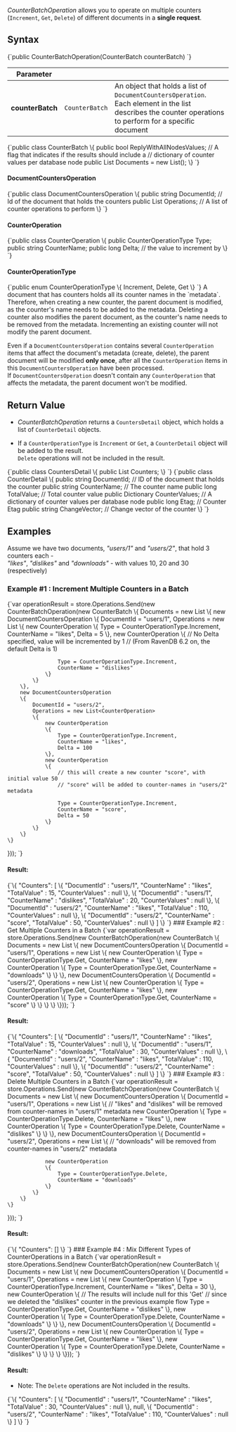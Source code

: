 
*CounterBatchOperation* allows you to operate on multiple counters (`Increment`, `Get`, `Delete`) of different documents in a **single request**.

## Syntax

<TabItem value="counter_batch_op" label="counter_batch_op">
<CodeBlock language="csharp">
{`public CounterBatchOperation(CounterBatch counterBatch)
`}
</CodeBlock>
</TabItem>

| Parameter        |                |                                                                                                                                                              |
|------------------|----------------|--------------------------------------------------------------------------------------------------------------------------------------------------------------|
| **counterBatch** | `CounterBatch` | An object that holds a list of `DocumentCountersOperation`.<br/>Each element in the list describes the counter operations to perform for a specific document |

<TabItem value="counter_batch" label="counter_batch">
<CodeBlock language="csharp">
{`public class CounterBatch
\{
    public bool ReplyWithAllNodesValues; // A flag that indicates if the results should include a
                                         // dictionary of counter values per database node
    public List<DocumentCountersOperation> Documents = new List<DocumentCountersOperation>();
\}
`}
</CodeBlock>
</TabItem>

#### DocumentCountersOperation 

<TabItem value="document_counters_op" label="document_counters_op">
<CodeBlock language="csharp">
{`public class DocumentCountersOperation
\{
    public string DocumentId; // Id of the document that holds the counters
    public List<CounterOperation> Operations; // A list of counter operations to perform
\}
`}
</CodeBlock>
</TabItem>

#### CounterOperation 

<TabItem value="counter_operation" label="counter_operation">
<CodeBlock language="csharp">
{`public class CounterOperation
\{
    public CounterOperationType Type;
    public string CounterName;
    public long Delta; // the value to increment by
\}
`}
</CodeBlock>
</TabItem>

#### CounterOperationType

<TabItem value="counter_operation_type" label="counter_operation_type">
<CodeBlock language="csharp">
{`public enum CounterOperationType
\{
    Increment,
    Delete,
    Get
\}
`}
</CodeBlock>
</TabItem>

<Admonition type="info" title="Document updates as a result of a counter operation " id="document-updates-as-a-result-of-a-counter-operation" href="#document-updates-as-a-result-of-a-counter-operation">
A document that has counters holds all its counter names in the `metadata`.  
Therefore, when creating a new counter, the parent document is modified, as the counter's name needs to be added to the metadata.  
Deleting a counter also modifies the parent document, as the counter's name needs to be removed from the metadata.  
Incrementing an existing counter will not modify the parent document.

Even if a `DocumentCountersOperation` contains several `CounterOperation` items that affect the document's metadata (create, delete),
the parent document will be modified **only once**, after all the `CounterOperation` items in this `DocumentCountersOperation` have been processed.  
If `DocumentCountersOperation` doesn't contain any `CounterOperation` that affects the metadata, the parent document won't be modified.

</Admonition>



## Return Value

* *CounterBatchOperation* returns a `CountersDetail` object, which holds a list of `CounterDetail` objects.

* If a `CounterOperationType` is `Increment` or `Get`, a `CounterDetail` object will be added to the result.  
  `Delete` operations will not be included in the result.

<TabItem value="counters_detail" label="counters_detail">
<CodeBlock language="csharp">
{`public class CountersDetail
\{
    public List<CounterDetail> Counters;
\}
`}
</CodeBlock>
</TabItem>

<TabItem value="counter_detail" label="counter_detail">
<CodeBlock language="csharp">
{`public class CounterDetail
\{
    public string DocumentId; // ID of the document that holds the counter
    public string CounterName; // The counter name
    public long TotalValue; // Total counter value
    public Dictionary<string, long> CounterValues; // A dictionary of counter values per database node
    public long Etag; // Counter Etag
    public string ChangeVector; // Change vector of the counter
\}
`}
</CodeBlock>
</TabItem>



## Examples

Assume we have two documents, *"users/1"* and *"users/2"*, that hold 3 counters each -  
*"likes"*, *"dislikes"* and *"downloads"* -  with values 10, 20 and 30 (respectively)
### Example #1 : Increment Multiple Counters in a Batch

<TabItem value="counter_batch_exmpl1" label="counter_batch_exmpl1">
<CodeBlock language="csharp">
{`var operationResult = store.Operations.Send(new CounterBatchOperation(new CounterBatch
\{
    Documents = new List<DocumentCountersOperation>
    \{
        new DocumentCountersOperation
        \{
            DocumentId = "users/1",
            Operations = new List<CounterOperation>
            \{
                new CounterOperation
                \{
                    Type = CounterOperationType.Increment,
                    CounterName = "likes",
                    Delta = 5
                \},
                new CounterOperation
                \{
                    // No Delta specified, value will be incremented by 1
                    // (From RavenDB 6.2 on, the default Delta is 1)

                    Type = CounterOperationType.Increment,
                    CounterName = "dislikes"
                \}
            \}
        \},
        new DocumentCountersOperation
        \{
            DocumentId = "users/2",
            Operations = new List<CounterOperation>
            \{
                new CounterOperation
                \{
                    Type = CounterOperationType.Increment,
                    CounterName = "likes",
                    Delta = 100
                \},
                new CounterOperation
                \{
                    // this will create a new counter "score", with initial value 50
                    // "score" will be added to counter-names in "users/2" metadata

                    Type = CounterOperationType.Increment,
                    CounterName = "score", 
                    Delta = 50
                \}
            \}
        \}
    \}
\}));
`}
</CodeBlock>
</TabItem>

#### Result:
<TabItem value="json" label="json">
<CodeBlock language="json">
{`\{
	"Counters": 
    [
		\{
			"DocumentId" : "users/1",
			"CounterName" : "likes",
			"TotalValue" : 15,
			"CounterValues" : null
		\},
        \{
			"DocumentId" : "users/1",
			"CounterName" : "dislikes",
			"TotalValue" : 20,
			"CounterValues" : null
		\},
        \{
			"DocumentId" : "users/2",
			"CounterName" : "likes",
			"TotalValue" : 110,
			"CounterValues" : null
		\},
        \{
			"DocumentId" : "users/2",
			"CounterName" : "score",
			"TotalValue" : 50,
			"CounterValues" : null
		\}
	]
\}
`}
</CodeBlock>
</TabItem>
### Example #2 : Get Multiple Counters in a Batch

<TabItem value="counter_batch_exmpl2" label="counter_batch_exmpl2">
<CodeBlock language="csharp">
{`var operationResult = store.Operations.Send(new CounterBatchOperation(new CounterBatch
\{
    Documents = new List<DocumentCountersOperation>
    \{
        new DocumentCountersOperation
        \{
            DocumentId = "users/1",
            Operations = new List<CounterOperation>
            \{
                new CounterOperation
                \{
                    Type = CounterOperationType.Get,
                    CounterName = "likes"
                \},
                new CounterOperation
                \{
                    Type = CounterOperationType.Get,
                    CounterName = "downloads"
                \}
            \}
        \},
        new DocumentCountersOperation
        \{
            DocumentId = "users/2",
            Operations = new List<CounterOperation>
            \{
                new CounterOperation
                \{
                    Type = CounterOperationType.Get,
                    CounterName = "likes"
                \},
                new CounterOperation
                \{
                    Type = CounterOperationType.Get,
                    CounterName = "score"
                \}
            \}
        \}
    \}
\}));
`}
</CodeBlock>
</TabItem>

#### Result:

<TabItem value="json" label="json">
<CodeBlock language="json">
{`\{
	"Counters": 
    [
		\{
			"DocumentId" : "users/1",
			"CounterName" : "likes",
			"TotalValue" : 15,
			"CounterValues" : null
		\},
        \{
			"DocumentId" : "users/1",
			"CounterName" : "downloads",
			"TotalValue" : 30,
			"CounterValues" : null
		\},
        \{
			"DocumentId" : "users/2",
			"CounterName" : "likes",
			"TotalValue" : 110,
			"CounterValues" : null
		\},
        \{
			"DocumentId" : "users/2",
			"CounterName" : "score",
			"TotalValue" : 50,
			"CounterValues" : null
		\}
	]
\}
`}
</CodeBlock>
</TabItem>
### Example #3 : Delete Multiple Counters in a Batch

<TabItem value="counter_batch_exmpl3" label="counter_batch_exmpl3">
<CodeBlock language="csharp">
{`var operationResult = store.Operations.Send(new CounterBatchOperation(new CounterBatch
\{
    Documents = new List<DocumentCountersOperation>
    \{
        new DocumentCountersOperation
        \{
            DocumentId = "users/1",
            Operations = new List<CounterOperation>
            \{
                // "likes" and "dislikes" will be removed from counter-names in "users/1" metadata
                new CounterOperation
                \{
                    Type = CounterOperationType.Delete,
                    CounterName = "likes"
                \},
                new CounterOperation
                \{
                    Type = CounterOperationType.Delete,
                    CounterName = "dislikes"
                \}
            \}
        \},
        new DocumentCountersOperation
        \{
            DocumentId = "users/2",
            Operations = new List<CounterOperation>
            \{
                // "downloads" will be removed from counter-names in "users/2" metadata

                new CounterOperation
                \{
                    Type = CounterOperationType.Delete,
                    CounterName = "downloads"
                \}
            \}
        \}
    \}
\}));
`}
</CodeBlock>
</TabItem>

#### Result:

<TabItem value="json" label="json">
<CodeBlock language="json">
{`\{
	"Counters": []
\}
`}
</CodeBlock>
</TabItem>
### Example #4 : Mix Different Types of CounterOperations in a Batch

<TabItem value="counter_batch_exmpl4" label="counter_batch_exmpl4">
<CodeBlock language="csharp">
{`var operationResult = store.Operations.Send(new CounterBatchOperation(new CounterBatch
\{
    Documents = new List<DocumentCountersOperation>
    \{
        new DocumentCountersOperation
        \{
            DocumentId = "users/1",
            Operations = new List<CounterOperation>
            \{
                new CounterOperation
                \{
                    Type = CounterOperationType.Increment,
                    CounterName = "likes",
                    Delta = 30
                \},
                new CounterOperation
                \{
                    // The results will include null for this 'Get'
                    // since we deleted the "dislikes" counter in the previous example flow
                    Type = CounterOperationType.Get,
                    CounterName = "dislikes"
                \},
                new CounterOperation
                \{
                    Type = CounterOperationType.Delete,
                    CounterName = "downloads"
                \}
            \}
        \},
        new DocumentCountersOperation
        \{
            DocumentId = "users/2",
            Operations = new List<CounterOperation>
            \{
                new CounterOperation
                \{
                    Type = CounterOperationType.Get,
                    CounterName = "likes"
                \},
                new CounterOperation
                \{
                    Type = CounterOperationType.Delete,
                    CounterName = "dislikes"
                \}
            \}
        \}
    \}
\}));
`}
</CodeBlock>
</TabItem>

#### Result:

* Note: The `Delete` operations are Not included in the results.

<TabItem value="json" label="json">
<CodeBlock language="json">
{`\{
	"Counters": 
    [
		\{
			"DocumentId" : "users/1",
			"CounterName" : "likes",
			"TotalValue" : 30,
			"CounterValues" : null
		\},
        null,
        \{
			"DocumentId" : "users/2",
			"CounterName" : "likes",
			"TotalValue" : 110,
			"CounterValues" : null
		\}
	]
\}
`}
</CodeBlock>
</TabItem>




